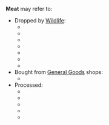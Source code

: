 {{Disambiguation}}
'''Meat''' may refer to:
*Dropped by [[Wildlife]]:
**{{item|Fowl}}
**{{item|Raw Meat}}
**{{item|Chilled Meat}}
**{{item|Mysterious Meat}}
**{{item|Fish}}
**{{item|Eel Meat}}
**{{item|Crab}}
*Bought from [[General Goods]] shops:
**{{item|Shrimp Meat}}
*Processed:
**{{item|Smoked Fowl}}
**{{item|Bacon}}
**{{item|Ham}}
**{{item|Sausage}}
**{{item|Mysterious Meat Product}}